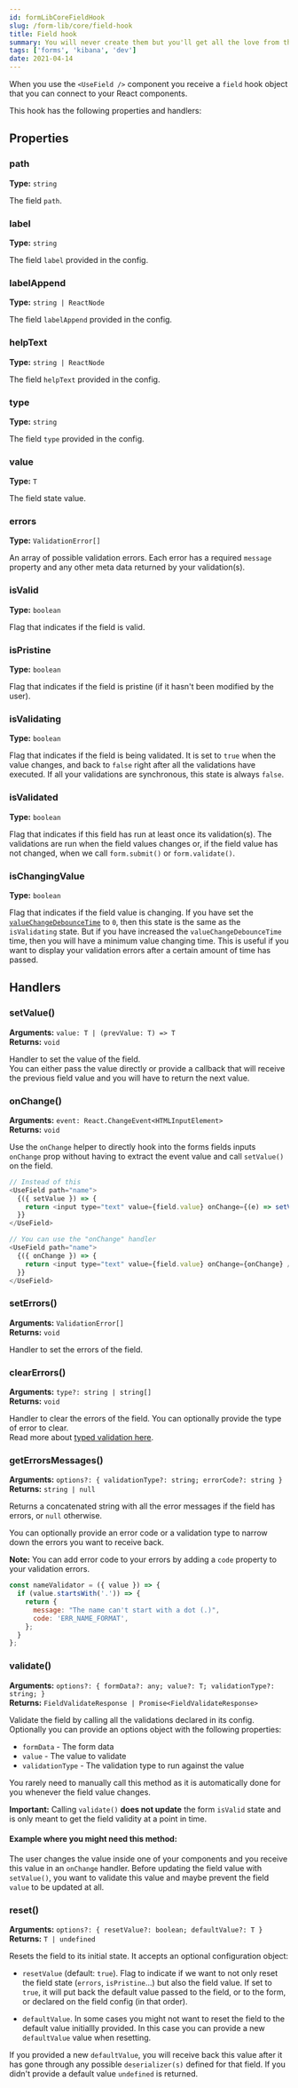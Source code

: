 ```yaml
---
id: formLibCoreFieldHook
slug: /form-lib/core/field-hook
title: Field hook
summary: You will never create them but you'll get all the love from them
tags: ['forms', 'kibana', 'dev']
date: 2021-04-14
---
```


When you use the  `<UseField />` component you receive a `field` hook object that you can connect to your React components.  

This hook has the following properties and handlers:

## Properties

### path

**Type:** `string`

The field `path`.

### label

**Type:** `string`

The field `label` provided in the config.

### labelAppend

**Type:** `string | ReactNode`

The field `labelAppend` provided in the config.

### helpText

**Type:** `string | ReactNode`

The field `helpText` provided in the config.

### type

**Type:** `string`

The field `type` provided in the config.

### value

**Type:** `T`

The field state value.

### errors

**Type:** `ValidationError[]`

An array of possible validation errors. Each error has a required `message` property and any other meta data returned by your validation(s).

### isValid

**Type:** `boolean`

Flag that indicates if the field is valid.

### isPristine

**Type:** `boolean`

Flag that indicates if the field is pristine (if it hasn't been modified by the user).

### isValidating

**Type:** `boolean`

Flag that indicates if the field is being validated. It is set to `true` when the value changes, and back to `false` right after all the validations have executed.  If all your validations are synchronous, this state is always `false`.

### isValidated

**Type:** `boolean`

Flag that indicates if this field has run at least once its validation(s). The validations are run when the field values changes or, if the field value has not changed, when we call `form.submit()` or `form.validate()`.

### isChangingValue

**Type:** `boolean`

Flag that indicates if the field value is changing. If you have set the [`valueChangeDebounceTime`](use_field.md#valuechangedebouncetime) to `0`, then this state is the same as the `isValidating` state. But if you have increased the `valueChangeDebounceTime` time, then you will have a minimum value changing time. This is useful if you want to display your validation errors after a certain amount of time has passed.

## Handlers

### setValue()

**Arguments:** `value: T | (prevValue: T) => T`  
**Returns:** `void`

Handler to set the value of the field.  
You can either pass the value directly or provide a callback that will receive the previous field value and you will have to return the next value.

### onChange()

**Arguments:** `event: React.ChangeEvent<HTMLInputElement>`  
**Returns:** `void`

Use the `onChange` helper to directly hook into the forms fields inputs `onChange` prop without having to extract the event value and call `setValue()` on the field.

```js
// Instead of this
<UseField path="name">
  {({ setValue }) => {
    return <input type="text" value={field.value} onChange={(e) => setValue(e.target.value)} />
  }}
</UseField>

// You can use the "onChange" handler
<UseField path="name">
  {({ onChange }) => {
    return <input type="text" value={field.value} onChange={onChange} />
  }}
</UseField>
```

### setErrors()

**Arguments:** `ValidationError[]`  
**Returns:** `void`

Handler to set the errors of the field.

### clearErrors()

**Arguments:** `type?: string | string[]`  
**Returns:** `void`

Handler to clear the errors of the field. You can optionally provide the type of error to clear.  
Read more about [typed validation here](../examples/validation.md#typed-validation).

### getErrorsMessages()

**Arguments:** `options?: { validationType?: string; errorCode?: string }`  
**Returns:** `string | null`

Returns a concatenated string with all the error messages if the field has errors, or `null` otherwise.

You can optionally provide an error code or a validation type to narrow down the errors you want to receive back.  

**Note:** You can add error code to your errors by adding a `code` property to your validation errors.

```js
const nameValidator = ({ value }) => {
  if (value.startsWith('.')) => {
    return {
      message: "The name can't start with a dot (.)",
      code: 'ERR_NAME_FORMAT',
    };
  }
};
```

### validate()

**Arguments:** `options?: { formData?: any; value?: T; validationType?: string; }`  
**Returns:** `FieldValidateResponse | Promise<FieldValidateResponse>`

Validate the field by calling all the validations declared in its config.  Optionally you can provide an options object with the following properties:

* `formData` - The form data
* `value` - The value to validate
* `validationType` - The validation type to run against the value 

You rarely need to manually call this method as it is automatically done for you whenever the field value changes.

**Important:** Calling `validate()` **does not update** the form `isValid` state and is only meant to get the field validity at a point in time.

#### Example where you might need this method:

The user changes the value inside one of your components and you receive this value in an `onChange` handler. Before updating the field value with `setValue()`, you want to validate this value and maybe prevent the field `value` to be updated at all.

### reset()

**Arguments:** `options?: { resetValue?: boolean; defaultValue?: T }`  
**Returns:** `T | undefined`

Resets the field to its initial state. It accepts an optional configuration object:

- `resetValue` (default: `true`). Flag to indicate if we want to not only reset the field state (`errors`, `isPristine`...) but also the field value. If set to `true`, it will put back the default value passed to the field, or to the form, or declared on the field config (in that order).

- `defaultValue`. In some cases you might not want to reset the field to the default value initiallly provided. In this case you can provide a new `defaultValue` value when resetting.

If you provided a new `defaultValue`, you will receive back this value after it has gone through any possible `deserializer(s)` defined for that field. If you didn't provide a default value `undefined` is returned.

